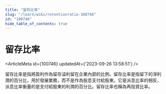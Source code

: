```yaml
---
title: "留存比率"
slug: "/learn/wiki/retentionratio-100746"
id: "100746"
hide_table_of_contents: true
---
```



# 留存比率

<ArticleMeta id={100746} updatedAt={'2023-09-26 13:58:51'} />
<div className='border-solid border-b border-t-0 my-4 border-[var(--ifm-color-gray-300)]' />

留存比率是指將盈利作為留存溢利留在企業內部的比例。留存比率是指留下的淨利潤的百分比，用於發展業務，而不是作為股息支付給股東。它是派息比率的相反，派息比率衡量的是支付給股東的利潤的百分比。留存比率也稱為再投資比率。
